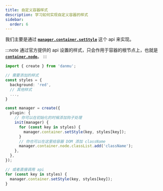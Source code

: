 ```yaml
---
title: 自定义容器样式
description: 学习如何实现自定义容器的样式
sidebar:
  order: 6
---
```


我们主要是通过 [**`manager.container.setStyle`**](../../reference/manager-api/#container) 这个 api 来实现。

:::note
通过官方提供的 api 设置的样式，只会作用于容器的根节点上，也就是 [**`container.node`**](../../reference/manager-api/#container)。
:::

```ts {15, 25}
import { create } from 'danmu';

// 需要添加的样式
const styles = {
  background: 'red',
  // 其他样式
  ...,
}

const manager = create({
  plugin: {
    // 你可以在初始化的时候添加钩子处理
    init(manager) {
      for (const key in styles) {
        manager.container.setStyle(key, styles[key]);
      }
      // 你也可以在这里给容器 DOM 添加 className
      manager.container.node.classList.add('className');
    },
  },
});

// 或者直接调用 api
for (const key in styles) {
  manager.container.setStyle(key, styles[key]);
}
```
